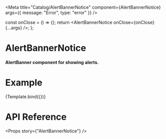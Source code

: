 
<Meta
  title="Catalog/AlertBannerNotice"
  component={AlertBannerNotice}
  args={{ message: "Error", type: "error" }}
/>

  const onClose = () => {};
  return <AlertBannerNotice onClose={onClose} {...args} />;
};

# AlertBannerNotice

#### AlertBanner component for showing alerts.

# Example

<Canvas>
  <Story name="AlertBannerNotice">{Template.bind({})}</Story>
</Canvas>

# API Reference

<Props story={"AlertBannerNotice"} />

